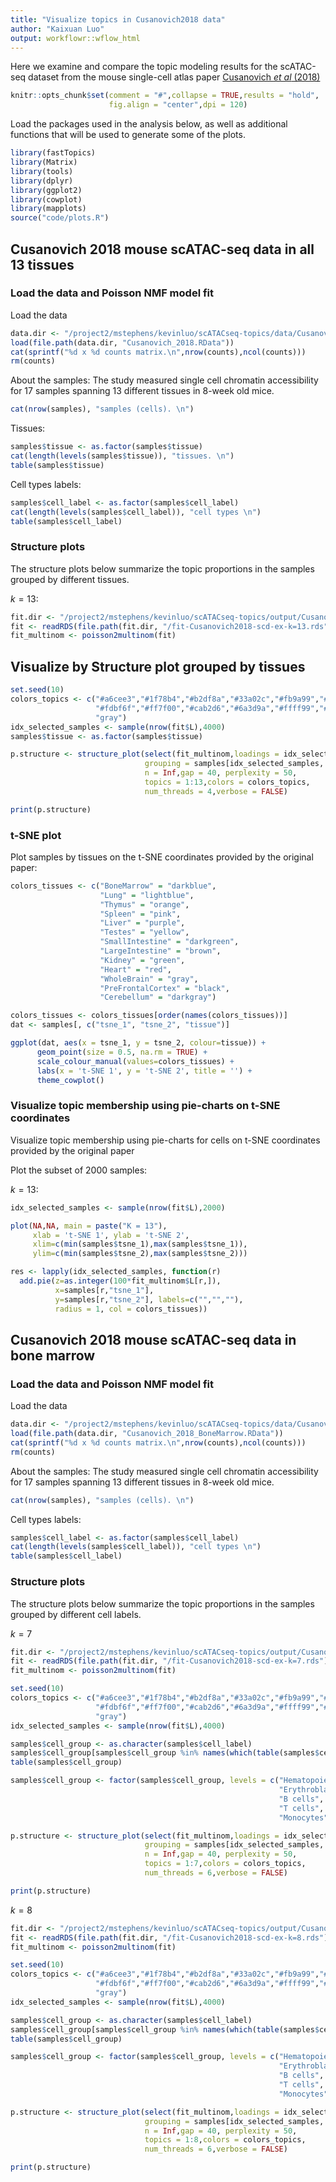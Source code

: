 ```yaml
---
title: "Visualize topics in Cusanovich2018 data"
author: "Kaixuan Luo"
output: workflowr::wflow_html
---
```


Here we examine and compare the topic modeling results for the 
scATAC-seq dataset from the mouse single-cell atlas paper 
[Cusanovich *et al* (2018)](scATACseq_data_Cusanovich2018.html)

```r
knitr::opts_chunk$set(comment = "#",collapse = TRUE,results = "hold",
                      fig.align = "center",dpi = 120)
```

Load the packages used in the analysis below, as well as additional
functions that will be used to generate some of the plots.

```r
library(fastTopics)
library(Matrix)
library(tools)
library(dplyr)
library(ggplot2)
library(cowplot)
library(mapplots)
source("code/plots.R")
```

Cusanovich 2018 mouse scATAC-seq data in all 13 tissues
-------------------------------------------------------

### Load the data and Poisson NMF model fit
Load the data
```r
data.dir <- "/project2/mstephens/kevinluo/scATACseq-topics/data/Cusanovich_2018/processed_data/"
load(file.path(data.dir, "Cusanovich_2018.RData"))
cat(sprintf("%d x %d counts matrix.\n",nrow(counts),ncol(counts)))
rm(counts)
```

About the samples:
The study measured single cell chromatin accessibility for 17 samples 
spanning 13 different tissues in 8-week old mice.

```r
cat(nrow(samples), "samples (cells). \n")
```

Tissues:
```r
samples$tissue <- as.factor(samples$tissue)
cat(length(levels(samples$tissue)), "tissues. \n")
table(samples$tissue)

```

Cell types labels:
```r
samples$cell_label <- as.factor(samples$cell_label)
cat(length(levels(samples$cell_label)), "cell types \n")
table(samples$cell_label)

```

### Structure plots

The structure plots below summarize the topic proportions in the samples grouped by different tissues.

$k = 13$: 
```r
fit.dir <- "/project2/mstephens/kevinluo/scATACseq-topics/output/Cusanovich_2018"
fit <- readRDS(file.path(fit.dir, "/fit-Cusanovich2018-scd-ex-k=13.rds"))$fit
fit_multinom <- poisson2multinom(fit)
```

## Visualize by Structure plot grouped by tissues
```r
set.seed(10)
colors_topics <- c("#a6cee3","#1f78b4","#b2df8a","#33a02c","#fb9a99","#e31a1c",
                   "#fdbf6f","#ff7f00","#cab2d6","#6a3d9a","#ffff99","#b15928",
                   "gray")
idx_selected_samples <- sample(nrow(fit$L),4000)
samples$tissue <- as.factor(samples$tissue)

p.structure <- structure_plot(select(fit_multinom,loadings = idx_selected_samples),
                              grouping = samples[idx_selected_samples, "tissue"],
                              n = Inf,gap = 40, perplexity = 50,
                              topics = 1:13,colors = colors_topics,
                              num_threads = 4,verbose = FALSE)

print(p.structure)
```

### t-SNE plot

Plot samples by tissues on the t-SNE coordinates provided by the original paper:
```r
colors_tissues <- c("BoneMarrow" = "darkblue",
                    "Lung" = "lightblue",
                    "Thymus" = "orange",
                    "Spleen" = "pink",
                    "Liver" = "purple",
                    "Testes" = "yellow",
                    "SmallIntestine" = "darkgreen",
                    "LargeIntestine" = "brown",
                    "Kidney" = "green",
                    "Heart" = "red",
                    "WholeBrain" = "gray",
                    "PreFrontalCortex" = "black",
                    "Cerebellum" = "darkgray")

colors_tissues <- colors_tissues[order(names(colors_tissues))]
dat <- samples[, c("tsne_1", "tsne_2", "tissue")]

ggplot(dat, aes(x = tsne_1, y = tsne_2, colour=tissue)) + 
      geom_point(size = 0.5, na.rm = TRUE) + 
      scale_colour_manual(values=colors_tissues) +
      labs(x = 't-SNE 1', y = 't-SNE 2', title = '') + 
      theme_cowplot()
```


### Visualize topic membership using pie-charts on t-SNE coordinates

Visualize topic membership using pie-charts for cells on t-SNE coordinates provided by the original paper

Plot the subset of 2000 samples:

$k = 13$: 
```r
idx_selected_samples <- sample(nrow(fit$L),2000)

plot(NA,NA, main = paste("K = 13"), 
     xlab = 't-SNE 1', ylab = 't-SNE 2', 
     xlim=c(min(samples$tsne_1),max(samples$tsne_1)),
     ylim=c(min(samples$tsne_2),max(samples$tsne_2)))

res <- lapply(idx_selected_samples, function(r)
  add.pie(z=as.integer(100*fit_multinom$L[r,]),
          x=samples[r,"tsne_1"],
          y=samples[r,"tsne_2"], labels=c("","",""),
          radius = 1, col = colors_tissues))
```

Cusanovich 2018 mouse scATAC-seq data in bone marrow
-------------------------------------------------------

### Load the data and Poisson NMF model fit
Load the data
```r
data.dir <- "/project2/mstephens/kevinluo/scATACseq-topics/data/Cusanovich_2018/processed_data/"
load(file.path(data.dir, "Cusanovich_2018_BoneMarrow.RData"))
cat(sprintf("%d x %d counts matrix.\n",nrow(counts),ncol(counts)))
rm(counts)
```

About the samples:
The study measured single cell chromatin accessibility for 17 samples 
spanning 13 different tissues in 8-week old mice.

```r
cat(nrow(samples), "samples (cells). \n")
```

Cell types labels:
```r
samples$cell_label <- as.factor(samples$cell_label)
cat(length(levels(samples$cell_label)), "cell types \n")
table(samples$cell_label)

```

### Structure plots

The structure plots below summarize the topic proportions in the samples grouped by different cell labels.

$k = 7$
```r
fit.dir <- "/project2/mstephens/kevinluo/scATACseq-topics/output/Cusanovich_2018_BoneMarrow"
fit <- readRDS(file.path(fit.dir, "/fit-Cusanovich2018-scd-ex-k=7.rds"))$fit
fit_multinom <- poisson2multinom(fit)

set.seed(10)
colors_topics <- c("#a6cee3","#1f78b4","#b2df8a","#33a02c","#fb9a99","#e31a1c",
                   "#fdbf6f","#ff7f00","#cab2d6","#6a3d9a","#ffff99","#b15928",
                   "gray")
idx_selected_samples <- sample(nrow(fit$L),4000)

samples$cell_group <- as.character(samples$cell_label)
samples$cell_group[samples$cell_group %in% names(which(table(samples$cell_group) < 10))] <- "others"
table(samples$cell_group)

samples$cell_group <- factor(samples$cell_group, levels = c("Hematopoietic progenitors", 
                                                            "Erythroblasts",
                                                            "B cells", "Immature B cells","Activated B cells", 
                                                            "T cells", "Regulatory T cells", "NK cells","Dendritic cells", 
                                                            "Monocytes","Macrophages"))

p.structure <- structure_plot(select(fit_multinom,loadings = idx_selected_samples),
                              grouping = samples[idx_selected_samples, "cell_group"],
                              n = Inf,gap = 40, perplexity = 50,
                              topics = 1:7,colors = colors_topics,
                              num_threads = 6,verbose = FALSE)

print(p.structure)
```

$k = 8$
```r
fit.dir <- "/project2/mstephens/kevinluo/scATACseq-topics/output/Cusanovich_2018_BoneMarrow"
fit <- readRDS(file.path(fit.dir, "/fit-Cusanovich2018-scd-ex-k=8.rds"))$fit
fit_multinom <- poisson2multinom(fit)

set.seed(10)
colors_topics <- c("#a6cee3","#1f78b4","#b2df8a","#33a02c","#fb9a99","#e31a1c",
                   "#fdbf6f","#ff7f00","#cab2d6","#6a3d9a","#ffff99","#b15928",
                   "gray")
idx_selected_samples <- sample(nrow(fit$L),4000)

samples$cell_group <- as.character(samples$cell_label)
samples$cell_group[samples$cell_group %in% names(which(table(samples$cell_group) < 10))] <- "others"
table(samples$cell_group)

samples$cell_group <- factor(samples$cell_group, levels = c("Hematopoietic progenitors", 
                                                            "Erythroblasts",
                                                            "B cells", "Immature B cells","Activated B cells", 
                                                            "T cells", "Regulatory T cells", "NK cells","Dendritic cells", 
                                                            "Monocytes","Macrophages"))

p.structure <- structure_plot(select(fit_multinom,loadings = idx_selected_samples),
                              grouping = samples[idx_selected_samples, "cell_group"],
                              n = Inf,gap = 40, perplexity = 50,
                              topics = 1:8,colors = colors_topics,
                              num_threads = 6,verbose = FALSE)

print(p.structure)
```
